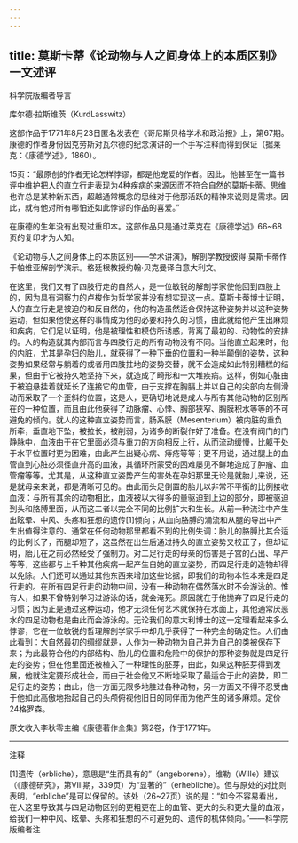 ```yaml
---
---
---
```

title: 莫斯卡蒂《论动物与人之间身体上的本质区别》一文述评
---





科学院版编者导言


库尔德·拉斯维茨（KurdLasswitz）

这部作品于1771年8月23日匿名发表在《哥尼斯贝格学术和政治报》上，第67期。康德的作者身份因克劳斯对瓦尔德的纪念演讲的一个手写注释而得到保证（据莱克：《康德学述》，1860）。

15页：“最原创的作者无论怎样悖谬，都是他宠爱的作者。因此，他甚至在一篇书评中维护把人的直立行走表现为4种疾病的来源因而不符合自然的莫斯卡蒂。思维也许总是某种新东西，超越通常概念的思维对于他那活跃的精神来说则是需求。因此，就有他对所有哪怕还如此悖谬的作品的喜爱。”

在康德的生年没有出现过重印本。这部作品只是通过莱克在《康德学述》66~68页的复印才为人知。

《论动物与人之间身体上的本质区别——学术讲演》，解剖学教授彼得·莫斯卡蒂作于帕维亚解剖学演示。格廷根教授约翰·贝克曼译自意大利文。

在这里，我们又有了四肢行走的自然人，是一位敏锐的解剖学家使他回到四肢上的，因为具有洞察力的卢梭作为哲学家并没有想实现这一点。莫斯卡蒂博士证明，人的直立行走是被迫的和反自然的，他的构造虽然适合保持这种姿势并以这种姿势运动，但如果他使这样的事情成为他的必要和持久的习惯，由此就给他产生出麻烦和疾病，它们足以证明，他是被理性和模仿所诱惑，背离了最初的、动物性的安排的。人的构造就其内部而言与四肢行走的所有动物没有不同。当他直立起来时，他的内脏，尤其是孕妇的胎儿，就获得了一种下垂的位置和一种半颠倒的姿势，这种姿势如果经常与躺着的或者用四肢拄地的姿势交替，就不会造成如此特别糟糕的结果，但由于它被持久地坚持下来，就造成了畸形和一大堆疾病。这样，例如心脏由于被迫悬挂着就延长了连接它的血管，由于支撑在胸膈上并以自己的尖部向左侧滑动而采取了一个歪斜的位置，这是人，更确切地说是成人与所有其他动物的区别所在的一种位置，而且由此他获得了动脉瘤、心悸、胸部狭窄、胸膜积水等等的不可避免的倾向。就人的这种直立姿势而言，肠系膜（Mesenterium）被内脏的重负所牵，垂直地下坠，被拉长，被削弱，为诸多的断裂作好了准备。在没有阀门的门静脉中，血液由于在它里面必须与重力的方向相反上行，从而流动缓慢，比躯干处于水平位置时更为困难，由此产生出疑心病、痔疮等等；更不用说，通过腿上的血管直到心脏必须径直升高的血液，其循环所蒙受的困难屡见不鲜地造成了肿瘤、血管瘤等等。尤其是，从这种直立姿势产生的害处在孕妇那里无论是就胎儿来说，还是就母亲来说，都是清晰可见的。由此而头足倒置的胎儿以非常不平衡的比例接收血液：与所有其余的动物相比，血液被以大得多的量驱迫到上边的部分，即被驱迫到头和胳膊里面，从而这二者以完全不同的比例扩大和生长。从前一种流注中产生出眩晕、中风、头疼和狂想的遗传[1]倾向；从血向胳膊的涌流和从腿的导出中产生出值得注意的、通常在任何动物那里都看不到的比例失调：胎儿的胳膊比其合适的比例长了，而腿却短了，这虽然在出生后通过持久的直立姿势又校正了，但却证明，胎儿在之前必然经受了强制力。对二足行走的母亲的伤害是子宫的凸出、早产等等，这些都与上千种其他疾病一起产生自她的直立姿势，而四足行走的造物却得以免除。人们还可以通过其他东西来增加这些论据，即我们的动物本性本来是四足行走的。在所有四足行走的动物中间，没有一种动物在偶然落水时不会游泳的。惟有人，如果不曾特别学习过游泳的话，就会淹死。原因就在于他抛弃了四足行走的习惯；因为正是通过这种运动，他才无须任何艺术就保持在水面上，其他通常厌恶水的四足动物也是由此而会游泳的。无论我们的意大利博士的这一定理看起来多么悖谬，它在一位敏锐的哲理解剖学家手中却几乎获得了一种完全的确定性。人们由此看到：大自然最初的绸缪就是，人作为一种动物为自己并为自己的类被保存下来；为此最符合他的内部结构、胎儿的位置和危险中的保护的那种姿势就是四足行走的姿势；但在他里面还被植入了一种理性的胚芽，由此，如果这种胚芽得到发展，他就注定要形成社会，而由于社会他又不断地采取了最适合于此的姿势，即二足行走的姿势；由此，他一方面无限多地胜过各种动物，另一方面又不得不忍受由于他如此高傲地抬起自己的头颅俯视他旧日的同伴而为他产生的诸多麻烦。定价24格罗森。

原文收入李秋零主编《康德著作全集》第2卷，作于1771年。



***



注释

[1]遗传（erbliche），意思是“生而具有的”（angeborene）。维勒（Wille）建议（《康德研究》，第Ⅷ期，339页）为“显著的”（erhebliche）。但与原处的对比则表明，“erbliche”是可以保留的。该处（26~27页）说的是：“如今不容易看出，在人这里导致其与四足动物区别的更粗更在上的血管、更大的头和更大量的血液，给我们一种中风、眩晕、头疼和狂想的不可避免的、遗传的机体倾向。”——科学院版编者注